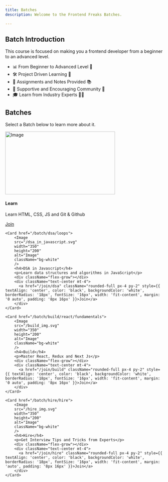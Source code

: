 ```yaml
---
title: Batches
description: Welcome to the Frontend Freaks Batches.

---
```


## Batch Introduction 

This course is focused on making you a frontend developer from a beginner to an advanced level.

- 📊 From Beginner to Advanced Level 🚀
- 🛠️ Project Driven Learning 📁
- 📝 Assignments and Notes Provided 📚
- 👥 Supportive and Encouraging Community 🤝
- 🎓 Learn from Industry Experts 👨‍🏫



## Batches

Select a Batch below to learn more about it.

<div className="flex md:flex-row flex-col gap-4 mt-6 ">
    <Card href="/batch/learn/html/basic">
        <Image
        src="/learn_img.svg"
        width="350"
        height="200"
        alt="Image"
        className="bg-white"
        />
        <h4>Learn</h4>
        <p>Learn HTML, CSS, JS and Git & Github</p>
        <div className="flex-grow"></div>
        <div className="text-center mt-4">
          <a href="/join/learn" className="rounded-full px-4 py-2" style={{ textAlign: 'center', color: 'black', backgroundColor: 'white', borderRadius: '18px', fontSize: '16px', width: 'fit-content', margin: '0 auto', padding: '8px 16px' }}>Join</a>
        </div>
    </Card>

    <Card href="/batch/dsa/loops">
        <Image
        src="/dsa_in_javascript.svg"
        width="350"
        height="200"
        alt="Image"
        className="bg-white"
        />
        <h4>DSA in Javascript</h4>
        <p>Learn data structures and algorithms in JavaScript</p>
        <div className="flex-grow"></div>
        <div className="text-center mt-4">
          <a href="/join/dsa" className="rounded-full px-4 py-2" style={{ textAlign: 'center', color: 'black', backgroundColor: 'white', borderRadius: '18px', fontSize: '16px', width: 'fit-content', margin: '0 auto', padding: '8px 16px' }}>Join</a>
        </div>
    </Card>

    <Card href="/batch/build/react/fundamentals">
        <Image
        src="/build_img.svg"
        width="350"
        height="200"
        alt="Image"
        className="bg-white"
        />
        <h4>Build</h4>
        <p>Master React, Redux and Next Js</p>
        <div className="flex-grow"></div>
        <div className="text-center mt-4">
          <a href="/join/build" className="rounded-full px-4 py-2" style={{ textAlign: 'center', color: 'black', backgroundColor: 'white', borderRadius: '18px', fontSize: '16px', width: 'fit-content', margin: '0 auto', padding: '8px 16px' }}>Join</a>
        </div>
    </Card>

    <Card href="/batch/hire/hire">
        <Image
        src="/hire_img.svg"
        width="350"
        height="200"
        alt="Image"
        className="bg-white"
        />
        <h4>Hire</h4>
        <p>Get Interview Tips and Tricks from Experts</p>
        <div className="flex-grow"></div>
        <div className="text-center mt-4">
          <a href="/join/hire" className="rounded-full px-4 py-2" style={{ textAlign: 'center', color: 'black', backgroundColor: 'white', borderRadius: '18px', fontSize: '16px', width: 'fit-content', margin: 'auto', padding: '8px 16px' }}>Join</a>
        </div>
    </Card>
</div>

